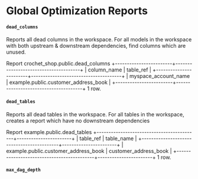 # Global Optimization Reports

#### `dead_columns`

Reports all dead columns in the workspace.
For all models in the workspace with both upstream & downstream dependencies, find columns which are unused.

Report crochet_shop.public.dead_columns
+------------------------+--------------------------------------+
| column_name            | table_ref                            |
+------------------------+--------------------------------------+
| myspace_account_name   | example.public.customer_address_book |
+------------------------+--------------------------------------+
1 row.

#### `dead_tables`

Reports all dead tables in the workspace.
For all tables in the workspace, creates a report which have no downstream dependencies

Report example.public.dead_tables
+-------------------------------------------+-----------------------+
| table_ref                                 | table_name            |
+-------------------------------------------+-----------------------+
| example.public.customer_address_book      | customer_address_book |
+-------------------------------------------+-----------------------+
1 row.


#### `max_dag_depth`